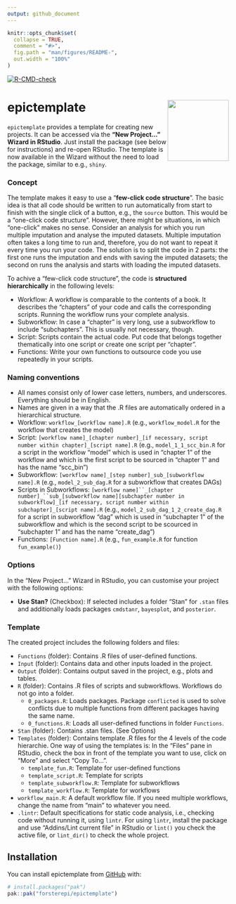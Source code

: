 ```yaml
---
output: github_document
---
```


<!-- README.md is generated from README.Rmd. Please edit that file -->

```r
knitr::opts_chunk$set(
  collapse = TRUE,
  comment = "#>",
  fig.path = "man/figures/README-",
  out.width = "100%"
)
```

[![R-CMD-check](https://github.com/forsterepi/epictemplate/actions/workflows/R-CMD-check.yaml/badge.svg)](https://github.com/forsterepi/epictemplate/actions/workflows/R-CMD-check.yaml)

# epictemplate <img src="man/figures/logo.png" align="right" height="139"/>

`epictemplate` provides a template for creating new projects. It can be accessed via the **"New Project..." Wizard in RStudio**. Just install the package (see below for instructions) and re-open RStudio. The template is now available in the Wizard without the need to load the package, similar to e.g., `shiny`.

### Concept

The template makes it easy to use a "**few-click code structure**". The basic idea is that all code should be written to run automatically from start to finish with the single click of a button, e.g., the `source` button. This would be a "one-click code structure". However, there might be situations, in which "one-click" makes no sense. Consider an analysis for which you run multiple imputation and analyse the imputed datasets. Multiple imputation often takes a long time to run and, therefore, you do not want to repeat it every time you run your code. The solution is to split the code in 2 parts: the first one runs the imputation and ends with saving the imputed datasets; the second on runs the analysis and starts with loading the imputed datasets.

To achive a "few-click code structure", the code is **structured hierarchically** in the following levels:

-   Workflow: A workflow is comparable to the contents of a book. It describes the "chapters" of your code and calls the corresponding scripts. Running the workflow runs your complete analysis.
-   Subworkflow: In case a "chapter" is very long, use a subworkflow to include "subchapters". This is usually not necessary, though.
-   Script: Scripts contain the actual code. Put code that belongs together thematically into one script or create one script per "chapter".
-   Functions: Write your own functions to outsource code you use repeatedly in your scripts.

### Naming conventions

-   All names consist only of lower case letters, numbers, and underscores. Everything should be in English.
-   Names are given in a way that the .R files are automatically ordered in a hierarchical structure.
-   Workflow: `workflow_[workflow name].R` (e.g., `workflow_model.R` for the workflow that creates the model)
-   Script: `[workflow name]_[chapter number]_[if necessary, script number within chapter]_[script name].R` (e.g., `model_1_1_scc_bin.R` for a script in the workflow "model" which is used in "chapter 1" of the workflow and which is the first script to be sourced in "chapter 1" and has the name "scc_bin")
-   Subworkflow: `[workflow name]_[step number]_sub_[subworkflow name].R` (e.g., `model_2_sub_dag.R` for a subworkflow that creates DAGs)
-   Scripts in Subworkflows: `[workflow name]``_[chapter number]_``sub_[subworkflow name][subchapter number in subworkflow]_[if necessary, script number within subchapter]_[script name].R` (e.g., `model_2_sub_dag_1_2_create_dag.R` for a script in subworkflow "dag" which is used in "subchapter 1" of the subworkflow and which is the second script to be scourced in "subchapter 1" and has the name "create_dag")
-   Functions: `[Function name].R` (e.g., `fun_example.R` for function `fun_example()`)

### Options

In the "New Project..." Wizard in RStudio, you can customise your project with the following options:

-   **Use Stan?** (Checkbox): If selected includes a folder "Stan" for `.stan` files and additionally loads packages `cmdstanr`, `bayesplot`, and `posterior`.

### Template

The created project includes the following folders and files:

-   `Functions` (folder): Contains .R files of user-defined functions.
-   `Input` (folder): Contains data and other inputs loaded in the project.
-   `Output` (folder): Contains output saved in the project, e.g., plots and tables.
-   `R` (folder): Contains .R files of scripts and subworkflows. Workflows do not go into a folder.
    -   `0_packages.R`: Loads packages. Package `conflicted` is used to solve conflicts due to multiple functions from different packages having the same name.
    -   `0_functions.R`: Loads all user-defined functions in folder `Functions`.
-   `Stan` (folder): Contains .stan files. (See Options)
-   `Templates` (folder): Contains template .R files for the 4 levels of the code hierarchie. One way of using the templates is: In the "Files" pane in RStudio, check the box in front of the template you want to use, click on "More" and select "Copy To...".
    -   `template_fun.R`: Template for user-defined functions
    -   `template_script.R`: Template for scripts
    -   `template_subworkflow.R`: Template for subworkflows
    -   `template_workflow.R`: Template for workflows
-   `workflow_main.R`: A default workflow file. If you need multiple workflows, change the name from "main" to whatever you need.
-   `.lintr`: Default specifications for static code analysis, i.e., checking code without running it, using `lintr`. For using `lintr`, install the package and use "Addins/Lint current file" in RStudio or `lint()` you check the active file, or `lint_dir()` to check the whole project.

## Installation

You can install epictemplate from [GitHub](https://github.com/) with:

``` r
# install.packages("pak")
pak::pak("forsterepi/epictemplate")
```
